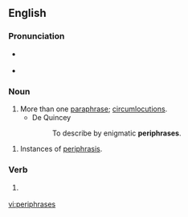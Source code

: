 ==English==

===Pronunciation===

* {{a|plural of periphrase|verb}} {{IPA|/pəˈrɪfɹeɪzɛz/}}
* {{a|plural of periphrasis}} {{IPA|/pəˈrɪfrəːsiz/}}

===Noun===
{{infl|en|plural|g=p|plural of|periphrase}}

# More than one [[paraphrase]]; [[circumlocutions]].
#*De Quincey
#*:To describe by enigmatic '''periphrases'''.

{{infl|en|plural|g=p|plural of|periphrasis}}

# Instances of [[periphrasis]].

===Verb===
{{infl|en|third-person singular form|third-person singular simple present indicative form of|periphrase}}

# <!-- {{defn|English}} -->
#: <!-- example -->

[[vi:periphrases]]